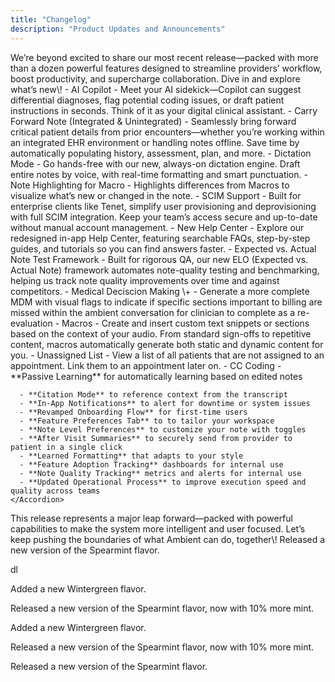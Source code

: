 ```yaml
---
title: "Changelog"
description: "Product Updates and Announcements"
---
```


<Update label="June 30th, 2025">
  We’re beyond excited to share our most recent release—packed with more than a dozen powerful features designed to streamline providers’ workflow, boost productivity, and supercharge collaboration. Dive in and explore what’s new\!

  <AccordionGroup>
    <Accordion title="New Added Features" icon="sparkles">
      - AI Copilot
        - Meet your AI sidekick—Copilot can suggest differential diagnoses, flag potential coding issues, or draft patient instructions in seconds. Think of it as your digital clinical assistant.
      - Carry Forward Note (Integrated & Unintegrated)
        - Seamlessly bring forward critical patient details from prior encounters—whether you’re working within an integrated EHR environment or handling notes offline. Save time by automatically populating history, assessment, plan, and more.
      - Dictation Mode
        - Go hands-free with our new, always-on dictation engine. Draft entire notes by voice, with real-time formatting and smart punctuation.
      - Note Highlighting for Macro
        - Highlights differences from Macros to visualize what’s new or changed in the note.
      - SCIM Support
        - Built for enterprise clients like Tenet, simplify user provisioning and deprovisioning with full SCIM integration. Keep your team’s access secure and up-to-date without manual account management.
      - New Help Center
        - Explore our redesigned in-app Help Center, featuring searchable FAQs, step-by-step guides, and tutorials so you can find answers faster.
      - Expected vs. Actual Note Test Framework
        - Built for rigorous QA, our new ELO (Expected vs. Actual Note) framework automates note-quality testing and benchmarking, helping us track note quality improvements over time and against competitors.
      - Medical Deciscion Making \+
        - Generate a more complete MDM with visual flags to indicate if specific sections important to billing are missed within the ambient conversation for clinician to complete as a re-evaluation
      - Macros
        - Create and insert custom text snippets or sections based on the context of your audio. From standard sign-offs to repetitive content, macros automatically generate both static and dynamic content for you.
      - Unassigned List
        - View a list of all patients that are not assigned to an appointment. Link them to an appointment later on.
      - CC Coding
    </Accordion>
    <Accordion title="Coming Soon" icon="hourglass-half">
      - **Passive Learning** for automatically learning based on edited notes


      - **Citation Mode** to reference context from the transcript
      - **In-App Notifications** to alert for downtime or system issues
      - **Revamped Onboarding Flow** for first-time users
      - **Feature Preferences Tab** to to tailor your workspace
      - **Note Level Preferences** to customize your note with toggles
      - **After Visit Summaries** to securely send from provider to patient in a single click
      - **Learned Formatting** that adapts to your style
      - **Feature Adoption Tracking** dashboards for internal use
      - **Note Quality Tracking** metrics and alerts for internal use
      - **Updated Operational Process** to improve execution speed and quality across teams
    </Accordion>
  </AccordionGroup>
  This release represents a major leap forward—packed with powerful capabilities to make the system more intelligent and user focused. Let’s keep pushing the boundaries of what Ambient can do, together\!
</Update>

<Update label="July 14th, 2025" description="v0.0.09">
  Released a new version of the Spearmint flavor.

  dl
</Update>

<Update label="July 28th, 2025" description="v0.0.10">
  Added a new Wintergreen flavor.

  Released a new version of the Spearmint flavor, now with 10% more mint.
</Update>

<Update label="August 11th, 2025" description="v0.0.10">
  Added a new Wintergreen flavor.

  Released a new version of the Spearmint flavor, now with 10% more mint.
</Update>

<Update label="August 25th, 2025" description="v0.0.09">
  Released a new version of the Spearmint flavor.
</Update>
